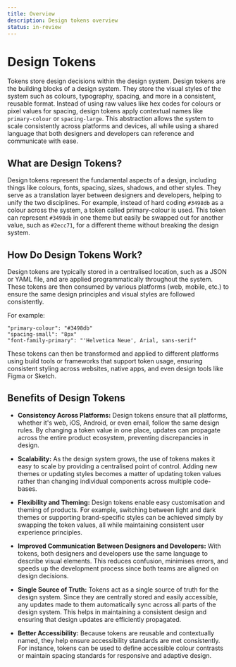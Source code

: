 ```yaml
---
title: Overview
description: Design tokens overview
status: in-review
---
```


# Design Tokens

Tokens store design decisions within the design system. Design tokens are the building blocks of a design system. They store the visual styles of the system such as colours, typography, spacing, and more in a consistent, reusable format. Instead of using raw values like hex codes for colours or pixel values for spacing, design tokens apply contextual names like `primary-colour` or `spacing-large`. This abstraction allows the system to scale consistently across platforms and devices, all while using a shared language that both designers and developers can reference and communicate with ease.

## What are Design Tokens?

Design tokens represent the fundamental aspects of a design, including things like colours, fonts, spacing, sizes, shadows, and other styles. They serve as a translation layer between designers and developers, helping to unify the two disciplines. For example, instead of hard coding `#3498db` as a colour across the system, a token called primary-colour is used. This token can represent `#3498db` in one theme but easily be swapped out for another value, such as `#2ecc71`, for a different theme without breaking the design system.

## How Do Design Tokens Work?

Design tokens are typically stored in a centralised location, such as a JSON or YAML file, and are applied programmatically throughout the system. These tokens are then consumed by various platforms (web, mobile, etc.) to ensure the same design principles and visual styles are followed consistently.

For example:

`"primary-colour": "#3498db"`
\
`"spacing-small": "8px"`
\
`"font-family-primary": "'Helvetica Neue', Arial, sans-serif"`

These tokens can then be transformed and applied to different platforms using build tools or frameworks that support token usage, ensuring consistent styling across websites, native apps, and even design tools like Figma or Sketch.

## Benefits of Design Tokens

- **Consistency Across Platforms:** Design tokens ensure that all platforms, whether it's web, iOS, Android, or even email, follow the same design rules. By changing a token value in one place, updates can propagate across the entire product ecosystem, preventing discrepancies in design.

- **Scalability:** As the design system grows, the use of tokens makes it easy to scale by providing a centralised point of control. Adding new themes or updating styles becomes a matter of updating token values rather than changing individual components across multiple code-bases.

- **Flexibility and Theming:** Design tokens enable easy customisation and theming of products. For example, switching between light and dark themes or supporting brand-specific styles can be achieved simply by swapping the token values, all while maintaining consistent user experience principles.

- **Improved Communication Between Designers and Developers:** With tokens, both designers and developers use the same language to describe visual elements. This reduces confusion, minimises errors, and speeds up the development process since both teams are aligned on design decisions.

- **Single Source of Truth:** Tokens act as a single source of truth for the design system. Since they are centrally stored and easily accessible, any updates made to them automatically sync across all parts of the design system. This helps in maintaining a consistent design and ensuring that design updates are efficiently propagated.

- **Better Accessibility:** Because tokens are reusable and contextually named, they help ensure accessibility standards are met consistently. For instance, tokens can be used to define accessible colour contrasts or maintain spacing standards for responsive and adaptive design.
